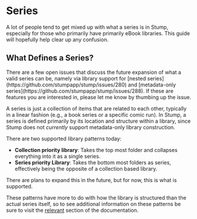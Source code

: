 
# Series

A lot of people tend to get mixed up with what a series is in Stump, especially for those who primarily have primarily eBook libraries. This guide will hopefully help clear up any confusion.

## What Defines a Series?

<Callout emoji="👀">
	There are a few open issues that discuss the future expansion of what a valid series can be,
	namely via library support for [nested series](https://github.com/stumpapp/stump/issues/280) and
	[metadata-only series](https://github.com/stumpapp/stump/issues/288). If these are features you
	are interested in, please let me know by thumbing up the issue.
</Callout>

A series is just a collection of items that are related to each other, typically in a linear fashion (e.g., a book series or a specific comic run). In Stump, a series is defined primarily by its location and structure within a library, since Stump does not _currently_ support metadata-only library construction.

There are two supported library patterns today:

- **Collection priority library**: Takes the top most folder and collapses everything into it as a single series.
- **Series priority Library**: Takes the bottom most folders as series, effectively being the opposite of a collection based library.

There are plans to expand this in the future, but for now, this is what is supported.

These patterns have more to do with how the library is structured than the actual series itself, so to see additional information on these patterns be sure to visit the [relevant](/guides/basics/libraries) section of the documentation.
